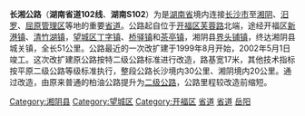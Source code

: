 {{中国省道信息框
|省=湖南
|省道编号=102
|起点=[[长沙市|长沙市]][[开福区|开福区]][[芙蓉路|芙蓉路]]北端
|终点=[[湘阴县|湘阴县]]城关镇
|规划总长度=51
}}'''长湘公路'''（'''湖南省道102线'''、'''湖南S102'''）为是[[湖南省|湖南省]]境内连接[[长沙市|长沙市]]至[[湘阴县|湘阴]]、[[汨罗市|汨罗]]、[[屈原管理区|屈原管理区]]等地的重要[[中华人民共和国公路分类|省道]]。公路起自位于[[开福区|开福区]][[芙蓉路|芙蓉路]]北端，途经开福区[[新港镇_(长沙市)|新港镇]]、[[清竹湖镇|清竹湖镇]]，[[望城区|望城区]][[丁字镇|丁字镇]]、[[桥驿镇|桥驿镇]]和[[茶亭镇_(长沙市)|茶亭镇]]，湘阴县[[界头铺镇|界头铺镇]]，终达湘阴县城关镇，全长51公里。公路最近的一次改扩建于1999年8月开始，2002年5月1日竣工。这次改扩建原公路按特二级公路标准进行改造，路基宽17米，其他技术指标按平原二级公路等级标准执行，整段公路长沙境内30公里、湘阴境内20公里。通过改造，由原来普通的柏油公路提升为[[二级公路|二级公路]]，公路里程较改造前缩短。

{{长沙基础设施建设}}
[[Category:湘阴县|Category:湘阴县]]
[[Category:望城区|Category:望城区]]
[[Category:开福区|Category:开福区]]
[[Category:岳阳交通|省道]]
[[Category:长沙交通|省道]]
[[Category:湖南省公路|岳阳]]